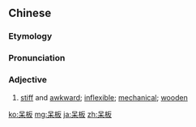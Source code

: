 ==Chinese==
{{zh-forms|alt=騃板}}

===Etymology===
{{zh-compound|呆|板|blunt, stupid|wooden, stiff}}

===Pronunciation===
{{zh-pron
|m=dāibǎn,áibǎn
|c=ngoi4 baan2
|cat=a
}}

===Adjective===
{{zh-adj}}

# [[stiff]] and [[awkward]]; [[inflexible]]; [[mechanical]]; [[wooden]]

[[ko:呆板]]
[[mg:呆板]]
[[ja:呆板]]
[[zh:呆板]]